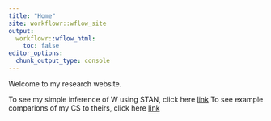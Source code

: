 ```yaml
---
title: "Home"
site: workflowr::wflow_site
output:
  workflowr::wflow_html:
    toc: false
editor_options:
  chunk_output_type: console
---
```


Welcome to my research website. 

To see my simple inference of W using STAN, click here [link](simple_stan_inference.html)
To see example comparions of my CS to theirs, click here [link](figure_out_cs.html)
